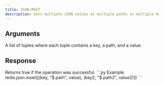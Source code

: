 ```yaml
---
title: JSON.MSET
description: Sets multiple JSON values at multiple paths in multiple keys.
---
```


## Arguments

<ParamField body="key_path_value_tuples" type="List[Tuple[string, string, TValue]]" required>
    A list of tuples where each tuple contains a key, a path, and a value.
</ParamField>

## Response

<ResponseField type="true" required>
    Returns true if the operation was successful.
</ResponseField>

<RequestExample>
```py Example
redis.json.mset([(key, "$.path", value), (key2, "$.path2", value2)])
```
</RequestExample>
